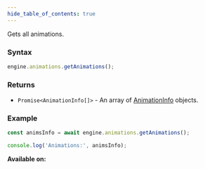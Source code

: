 ```yaml
---
hide_table_of_contents: true
---
```



Gets all animations.

### Syntax

```js
engine.animations.getAnimations();
```

### Returns

- `Promise<AnimationInfo[]>` - An array of [AnimationInfo](/sdk/types/AnimationInfo) objects.

### Example

```js
const animsInfo = await engine.animations.getAnimations();

console.log('Animations:', animsInfo);
```

**Available on:** <ClientTag />
